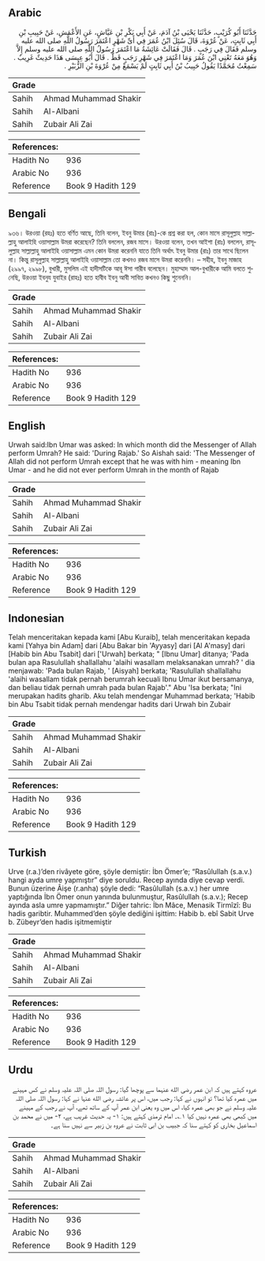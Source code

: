 ## Arabic


<div dir="rtl" lang="ar" style={{fontSize:'larger',backgroundColor:'#f8f9fa',padding:20}}>
حَدَّثَنَا أَبُو كُرَيْبٍ، حَدَّثَنَا يَحْيَى بْنُ آدَمَ، عَنْ أَبِي بَكْرِ بْنِ عَيَّاشٍ، عَنِ الأَعْمَشِ، عَنْ حَبِيبِ بْنِ أَبِي ثَابِتٍ، عَنْ عُرْوَةَ، قَالَ سُئِلَ ابْنُ عُمَرَ فِي أَىِّ شَهْرٍ اعْتَمَرَ رَسُولُ اللَّهِ صلى الله عليه وسلم فَقَالَ فِي رَجَبٍ ‏.‏ قَالَ فَقَالَتْ عَائِشَةُ مَا اعْتَمَرَ رَسُولُ اللَّهِ صلى الله عليه وسلم إِلاَّ وَهُوَ مَعَهُ تَعْنِي ابْنَ عُمَرَ وَمَا اعْتَمَرَ فِي شَهْرِ رَجَبٍ قَطُّ ‏.‏ قَالَ أَبُو عِيسَى هَذَا حَدِيثٌ غَرِيبٌ ‏.‏ سَمِعْتُ مُحَمَّدًا يَقُولُ حَبِيبُ بْنُ أَبِي ثَابِتٍ لَمْ يَسْمَعْ مِنْ عُرْوَةَ بْنِ الزُّبَيْرِ ‏.‏
</div>
<div style={{backgroundColor:'#f8f9fa',padding:20, marginBottom: 10}}><table> <thead> <tr> <th>Grade</th> <th></th> </tr> </thead> <tbody> <tr><td>Sahih</td><td>Ahmad Muhammad Shakir</td></tr><tr><td>Sahih</td><td>Al-Albani</td></tr><tr><td>Sahih</td><td>Zubair Ali Zai</td></tr></tbody></table><table> <thead> <tr> <th>References:</th> <th></th> </tr> </thead> <tbody><tr><td>Hadith No</td><td>936</td></tr><tr><td>Arabic No</td><td>936</td></tr><tr><td>Reference</td><td>Book 9 Hadith 129</td></tr></tbody></table></div>

## Bengali


<div dir="ltr" lang="bn" style={{fontSize:'larger',backgroundColor:'#f8f9fa',padding:20}}>
৯৩৬। উরওয়া (রহঃ) হতে বর্ণিত আছে, তিনি বলেন, ইবনু উমার (রাঃ)-কে প্রশ্ন করা হল, কোন মাসে রাসূলুল্লাহ সাল্লাল্লাহু আলাইহি ওয়াসাল্লাম উমরা করেছেন? তিনি বললেন, রজব মাসে। উরওয়া বলেন, তখন আইশা (রাঃ) বললেন, রাসূলুল্লাহ সাল্লাল্লাহু আলাইহি ওয়াসাল্লাম এমন কোন উমরা করেননি যাতে তিনি অর্থাৎ ইবনু উমার (রাঃ) তার সাথে ছিলেন না। কিন্তু রাসূলুল্লাহ সাল্লাল্লাহু আলাইহি ওয়াসাল্লাম তো কখনও রজব মাসে উমরা করেননি। – সহীহ, ইবনু মাজাহ (২৯৯৭, ২৯৯৮), বুখারী, মুসলিম এই হাদীসটিকে আবূ ঈসা গারীব বলেছেন। মুহাম্মাদ আল-বুখারীকে আমি বলতে শুনেছি, উরওয়া ইবনুয যুবাইর (রাহঃ) হতে হাবীব ইবনু আবী সাবিত কখনও কিছু শুনেননি।
</div>
<div style={{backgroundColor:'#f8f9fa',padding:20, marginBottom: 10}}><table> <thead> <tr> <th>Grade</th> <th></th> </tr> </thead> <tbody> <tr><td>Sahih</td><td>Ahmad Muhammad Shakir</td></tr><tr><td>Sahih</td><td>Al-Albani</td></tr><tr><td>Sahih</td><td>Zubair Ali Zai</td></tr></tbody></table><table> <thead> <tr> <th>References:</th> <th></th> </tr> </thead> <tbody><tr><td>Hadith No</td><td>936</td></tr><tr><td>Arabic No</td><td>936</td></tr><tr><td>Reference</td><td>Book 9 Hadith 129</td></tr></tbody></table></div>

## English


<div dir="ltr" lang="en" style={{fontSize:'larger',backgroundColor:'#f8f9fa',padding:20}}>
Urwah said:Ibn Umar was asked: In which month did the Messenger of Allah perform Umrah? He said: 'During Rajab.' So Aishah said: 'The Messenger of Allah did not perform Umrah except that he was with him - meaning Ibn Umar - and he did not ever perform Umrah in the month of Rajab
</div>
<div style={{backgroundColor:'#f8f9fa',padding:20, marginBottom: 10}}><table> <thead> <tr> <th>Grade</th> <th></th> </tr> </thead> <tbody> <tr><td>Sahih</td><td>Ahmad Muhammad Shakir</td></tr><tr><td>Sahih</td><td>Al-Albani</td></tr><tr><td>Sahih</td><td>Zubair Ali Zai</td></tr></tbody></table><table> <thead> <tr> <th>References:</th> <th></th> </tr> </thead> <tbody><tr><td>Hadith No</td><td>936</td></tr><tr><td>Arabic No</td><td>936</td></tr><tr><td>Reference</td><td>Book 9 Hadith 129</td></tr></tbody></table></div>

## Indonesian


<div dir="ltr" lang="id" style={{fontSize:'larger',backgroundColor:'#f8f9fa',padding:20}}>
Telah menceritakan kepada kami [Abu Kuraib], telah menceritakan kepada kami [Yahya bin Adam] dari [Abu Bakar bin 'Ayyasy] dari [Al A'masy] dari [Habib bin Abu Tsabit] dari ['Urwah] berkata; " [Ibnu Umar] ditanya; 'Pada bulan apa Rasulullah shallallahu 'alaihi wasallam melaksanakan umrah? ' dia menjawab: 'Pada bulan Rajab, ' [Aisyah] berkata; 'Rasulullah shallallahu 'alaihi wasallam tidak pernah berumrah kecuali Ibnu Umar ikut bersamanya, dan beliau tidak pernah umrah pada bulan Rajab'." Abu 'Isa berkata; "Ini merupakan hadits gharib. Aku telah mendengar Muhammad berkata; 'Habib bin Abu Tsabit tidak pernah mendengar hadits dari Urwah bin Zubair
</div>
<div style={{backgroundColor:'#f8f9fa',padding:20, marginBottom: 10}}><table> <thead> <tr> <th>Grade</th> <th></th> </tr> </thead> <tbody> <tr><td>Sahih</td><td>Ahmad Muhammad Shakir</td></tr><tr><td>Sahih</td><td>Al-Albani</td></tr><tr><td>Sahih</td><td>Zubair Ali Zai</td></tr></tbody></table><table> <thead> <tr> <th>References:</th> <th></th> </tr> </thead> <tbody><tr><td>Hadith No</td><td>936</td></tr><tr><td>Arabic No</td><td>936</td></tr><tr><td>Reference</td><td>Book 9 Hadith 129</td></tr></tbody></table></div>

## Turkish


<div dir="ltr" lang="tr" style={{fontSize:'larger',backgroundColor:'#f8f9fa',padding:20}}>
Urve (r.a.)’den rivâyete göre, şöyle demiştir: İbn Ömer’e; “Rasûlullah (s.a.v.) hangi ayda umre yapmıştır” diye soruldu. Recep ayında diye cevap verdi. Bunun üzerine Âişe (r.anha) şöyle dedi: “Rasûlullah (s.a.v.) her umre yaptığında İbn Ömer onun yanında bulunmuştur, Rasûlullah (s.a.v.); Recep ayında asla umre yapmamıştır.” Diğer tahric: İbn Mâce, Menasik Tirmîzî: Bu hadis garibtir. Muhammed’den şöyle dediğini işittim: Habib b. ebî Sabit Urve b. Zübeyr’den hadis işitmemiştir
</div>
<div style={{backgroundColor:'#f8f9fa',padding:20, marginBottom: 10}}><table> <thead> <tr> <th>Grade</th> <th></th> </tr> </thead> <tbody> <tr><td>Sahih</td><td>Ahmad Muhammad Shakir</td></tr><tr><td>Sahih</td><td>Al-Albani</td></tr><tr><td>Sahih</td><td>Zubair Ali Zai</td></tr></tbody></table><table> <thead> <tr> <th>References:</th> <th></th> </tr> </thead> <tbody><tr><td>Hadith No</td><td>936</td></tr><tr><td>Arabic No</td><td>936</td></tr><tr><td>Reference</td><td>Book 9 Hadith 129</td></tr></tbody></table></div>

## Urdu


<div dir="rtl" lang="ur" style={{fontSize:'larger',backgroundColor:'#f8f9fa',padding:20}}>
عروہ کہتے ہیں کہ ابن عمر رضی الله عنہما سے پوچھا گیا: رسول اللہ صلی اللہ علیہ وسلم نے کس مہینے میں عمرہ کیا تھا؟ تو انہوں نے کہا: رجب میں، اس پر عائشہ رضی الله عنہا نے کہا: رسول اللہ صلی اللہ علیہ وسلم نے جو بھی عمرہ کیا، اس میں وہ یعنی ابن عمر آپ کے ساتھ تھے، آپ نے رجب کے مہینے میں کبھی بھی عمرہ نہیں کیا ۱؎۔ امام ترمذی کہتے ہیں: ۱- یہ حدیث غریب ہے، ۲- میں نے محمد بن اسماعیل بخاری کو کہتے سنا کہ جبیب بن ابی ثابت نے عروہ بن زبیر سے نہیں سنا ہے۔
</div>
<div style={{backgroundColor:'#f8f9fa',padding:20, marginBottom: 10}}><table> <thead> <tr> <th>Grade</th> <th></th> </tr> </thead> <tbody> <tr><td>Sahih</td><td>Ahmad Muhammad Shakir</td></tr><tr><td>Sahih</td><td>Al-Albani</td></tr><tr><td>Sahih</td><td>Zubair Ali Zai</td></tr></tbody></table><table> <thead> <tr> <th>References:</th> <th></th> </tr> </thead> <tbody><tr><td>Hadith No</td><td>936</td></tr><tr><td>Arabic No</td><td>936</td></tr><tr><td>Reference</td><td>Book 9 Hadith 129</td></tr></tbody></table></div>